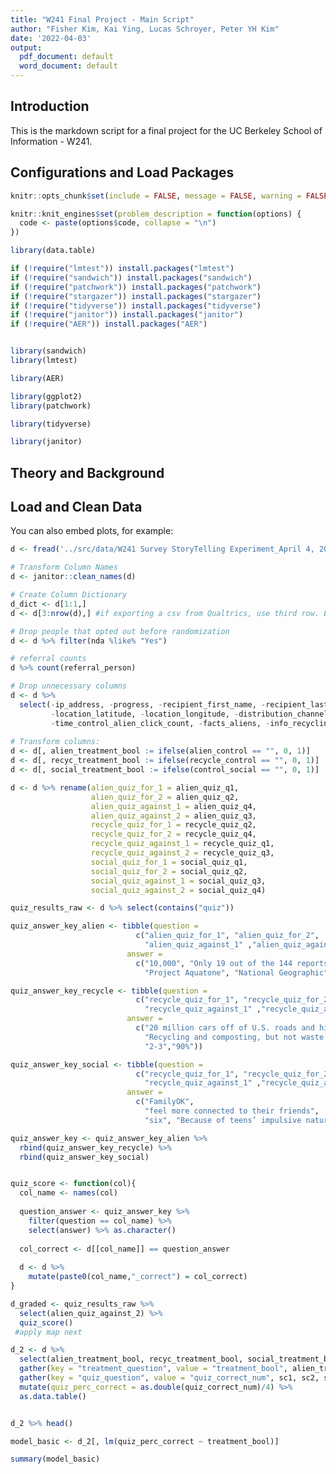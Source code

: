 ```yaml
---
title: "W241 Final Project - Main Script"
author: "Fisher Kim, Kai Ying, Lucas Schroyer, Peter YH Kim"
date: '2022-04-03'
output:
  pdf_document: default
  word_document: default
---
```


## Introduction

This is the markdown script for a final project for the UC Berkeley School of Information - W241.


## Configurations and Load Packages
```r
knitr::opts_chunk$set(include = FALSE, message = FALSE, warning = FALSE )

knitr::knit_engines$set(problem_description = function(options) {
  code <- paste(options$code, collapse = "\n")
})

```

```r
library(data.table)

if (!require("lmtest")) install.packages("lmtest")
if (!require("sandwich")) install.packages("sandwich")
if (!require("patchwork")) install.packages("patchwork")
if (!require("stargazer")) install.packages("stargazer")
if (!require("tidyverse")) install.packages("tidyverse")
if (!require("janitor")) install.packages("janitor")
if (!require("AER")) install.packages("AER")


library(sandwich)
library(lmtest)

library(AER) 

library(ggplot2) 
library(patchwork)

library(tidyverse)

library(janitor)


```
## Theory and Background 


## Load and Clean Data

You can also embed plots, for example:

```r
d <- fread('../src/data/W241 Survey StoryTelling Experiment_April 4, 2022_12.40.csv')

# Transform Column Names
d <- janitor::clean_names(d)

# Create Column Dictionary
d_dict <- d[1:1,]
d <- d[3:nrow(d),] #if exporting a csv from Qualtrics, use third row. Excel is 2

# Drop people that opted out before randomization
d <- d %>% filter(nda %like% "Yes")

# referral counts
d %>% count(referral_person) 

# Drop unnecessary columns
d <- d %>% 
  select(-ip_address, -progress, -recipient_first_name, -recipient_last_name, 
         -location_latitude, -location_longitude, -distribution_channel, -notice,
         -time_control_alien_click_count, -facts_aliens, -info_recycling, -facts_social) 
  
# Transform columns:
d <- d[, alien_treatment_bool := ifelse(alien_control == "", 0, 1)]
d <- d[, recyc_treatment_bool := ifelse(recycle_control == "", 0, 1)]
d <- d[, social_treatment_bool := ifelse(control_social == "", 0, 1)]

d <- d %>% rename(alien_quiz_for_1 = alien_quiz_q1, 
                  alien_quiz_for_2 = alien_quiz_q2,
                  alien_quiz_against_1 = alien_quiz_q4,
                  alien_quiz_against_2 = alien_quiz_q3,
                  recycle_quiz_for_1 = recycle_quiz_q2,
                  recycle_quiz_for_2 = recycle_quiz_q4,
                  recycle_quiz_against_1 = recycle_quiz_q1,
                  recycle_quiz_against_2 = recycle_quiz_q3,
                  social_quiz_for_1 = social_quiz_q1, 
                  social_quiz_for_2 = social_quiz_q2, 
                  social_quiz_against_1 = social_quiz_q3, 
                  social_quiz_against_2 = social_quiz_q4)

quiz_results_raw <- d %>% select(contains("quiz")) 

quiz_answer_key_alien <- tibble(question = 
                            c("alien_quiz_for_1", "alien_quiz_for_2", 
                              "alien_quiz_against_1" ,"alien_quiz_against_2"), 
                          answer = 
                            c("10,000", "Only 19 out of the 144 reports",
                              "Project Aquatone", "National Geographic"))

quiz_answer_key_recycle <- tibble(question = 
                            c("recycle_quiz_for_1", "recycle_quiz_for_2", 
                              "recycle_quiz_against_1" ,"recycle_quiz_against_2"), 
                          answer = 
                            c("20 million cars off of U.S. roads and highways", 
                              "Recycling and composting, but not waste management",
                              "2-3","90%"))

quiz_answer_key_social <- tibble(question = 
                            c("recycle_quiz_for_1", "recycle_quiz_for_2", 
                              "recycle_quiz_against_1" ,"recycle_quiz_against_2"), 
                          answer = 
                            c("FamilyOK", 
                              "feel more connected to their friends",
                              "six", "Because of teens’ impulsive natures"))

quiz_answer_key <- quiz_answer_key_alien %>% 
  rbind(quiz_answer_key_recycle) %>% 
  rbind(quiz_answer_key_social)


quiz_score <- function(col){
  col_name <- names(col)
  
  question_answer <- quiz_answer_key %>% 
    filter(question == col_name) %>% 
    select(answer) %>% as.character()
  
  col_correct <- d[[col_name]] == question_answer
  
  d <- d %>% 
    mutate(paste0(col_name,"_correct") = col_correct)
}

d_graded <- quiz_results_raw %>% 
  select(alien_quiz_against_2) %>% 
  quiz_score()
 #apply map next

d_2 <- d %>% 
  select(alien_treatment_bool, recyc_treatment_bool, social_treatment_bool, sc1, sc2, sc3) %>%
  gather(key = "treatment_question", value = "treatment_bool", alien_treatment_bool, recyc_treatment_bool, social_treatment_bool) %>% 
  gather(key = "quiz_question", value = "quiz_correct_num", sc1, sc2, sc3) %>% 
  mutate(quiz_perc_correct = as.double(quiz_correct_num)/4) %>% 
  as.data.table()


d_2 %>% head()


```



```r
model_basic <- d_2[, lm(quiz_perc_correct ~ treatment_bool)]

summary(model_basic)


```

``` r


```
